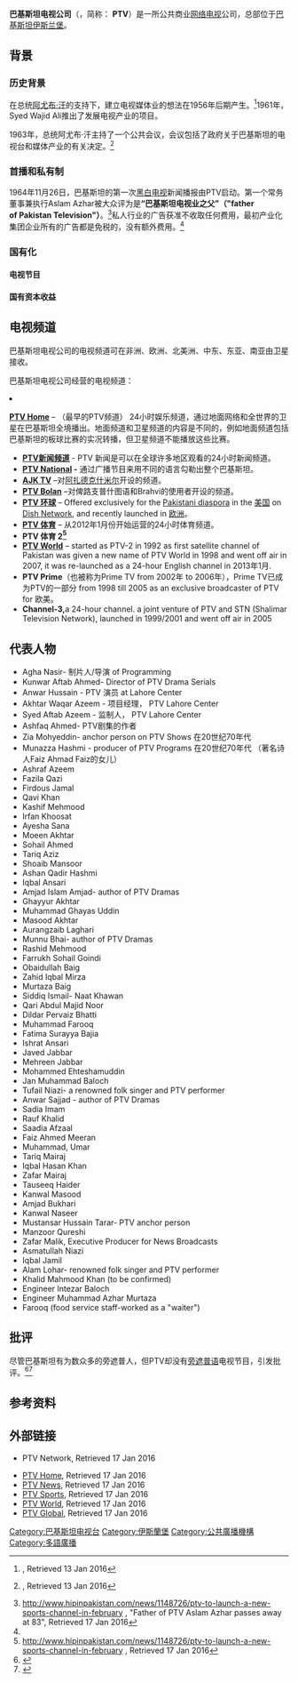 {{roughtranslation|time=2016-12-22T15:19:06+00:00}}
{{expand|time=2016-02-14T06:11:25+00:00}}
{{Infobox company
| name             
| logo             ={{link-en|File:PTV Network Logo.png|File:PTV Network Logo.png|150px}} 
| caption          ='''PTV''' logo. 
| type             =[[新闻媒体|新闻媒体]] 
| traded_as        ='''PTV''' 
| genre            = <!-- Only used with media and publishing companies -->
| fate             = 
| predecessor      = 
| successor        = 
| share             = '''UK:'''<br>0.01%
| share as of       = {{Start date|df=yes|2015|07}}
| share source      = [http://www.barb.co.uk/whats-new/monthly-viewing-summary?_s=4 BARB]
| foundation       ={{Start date and age|df=yes|1964|11|26}} 
| founder          = 
| defunct          = <!-- {{End date|df=yes|YYYY|MM|DD}} -->
| location_city    =[[拉合爾|拉合爾]]、[[卡拉奇|卡拉奇]]、[[伊斯兰堡|伊斯兰堡]]、[[白沙瓦|白沙瓦]]、[[奎達|奎達]]、{{link-en|Muzaffarabad|Muzaffarabad|穆扎法拉巴德}}, [[自由克什米爾|自由克什米爾]]和[[木爾坦|木爾坦]] 
| location_country =[[巴基斯坦|巴基斯坦]] 
| locations        = 
| area_served      =Worldwide<br>Nationwide 
| key_people       =Muhammad Malick<br>(<small>[[首席执行官|首席执行官]]</small>)<br>Dr. M.Khalid Zia Ramay<br>(<small>General Manager Marketing PTV News</small>)<br>Ministry of Information, Broadcasting and National Heritage (Pakistan)|Ministry of Information, Broadcasting and National Heritage<br>(<small>{{link-en|Board of Governors|Board of Governors|Board of Governors}}</small>)
| industry         =[[大眾媒體|大眾媒體]] 
| products         = 
| revenue          ={{increase}}  Rs. 3500[[百萬|百萬]]{{Citation needed|date=August 2014}}
| operating_income ={{increase}} Rs. 171.8 {{Citation needed|date=August 2012}}
| net_income       ={{increase}} Rs. 38 [[百萬|百萬]] {{Citation needed|date=August 2012}}
| aum              = <!-- Only used with financial services companies -->
| assets           ={{increase}} [[巴基斯坦盧比|巴基斯坦盧比]] 287[[百萬|百萬]]— Rs. 143.1[[百萬|百萬]] {{Citation needed|date=August 2012}}
| equity           = 
| owner            ={{link-en|Government of Pakistan|Government of Pakistan|巴基斯坦政府}} 
| num_employees    =~6,000 
| parent           =[[巴基斯坦廣播公司|巴基斯坦廣播公司]] 
| subsid           = 
| homepage         = {{URL|http://ptv.com.pk|ptv.com.pk}}
| footnotes        = 
| intl             ='''Yes'''
}}

'''巴基斯坦电视公司'''（{{lang-ur|{{Nastaliq|پاكِستان ٹیلی وژن نیٹ ورک}}}}，简称： '''PTV'''）是一所公共商业[[网络电视|网络电视]]公司，总部位于[[巴基斯坦|巴基斯坦]][[伊斯兰堡|伊斯兰堡]]。

== 背景 ==

=== 历史背景 ===
在总统[[阿尤布·汗|阿尤布·汗]]的支持下，建立电视媒体业的想法在1956年后期产生。<ref name="Asian Media Information and Communication Centre">{{cite book|last=Logan|first=Stephen|title=Asian Communication Handbook, 2008|year=2008|publisher=UNESCO|location=New, York, United States (United Nations Secretariat)|isbn=978-981-4136-10-5|pages=377–400|url=https://books.google.com/books?id=Wo9YWvrWFcIC&pg=PA377&dq=history+of+Pakistan+Television+Corporation&hl=en&sa=X&ei=dZ7NT7j_LIri2AXE26mMAw&ved=0CD0QuwUwAA#v=onepage&q&f=true|editor=Indrajit Banerjee|accessdate=5 June 2012|format=google books|chapter=Television in Pakistan|archive-date=2019-09-24|archive-url=https://web.archive.org/web/20190924150201/https://books.google.com/books?id=Wo9YWvrWFcIC&pg=PA377&dq=history+of+Pakistan+Television+Corporation&hl=en&sa=X&ei=dZ7NT7j_LIri2AXE26mMAw&ved=0CD0QuwUwAA#v=onepage&q&f=true|dead-url=no}}, Retrieved 13 Jan 2016</ref>1961年，Syed Wajid Ali推出了发展电视产业的项目。

1963年，总统阿尤布·汗主持了一个公共会议，会议包括了政府关于巴基斯坦的电视台和媒体产业的有关决定。<ref name="Asian Media Information and Communication Centre">{{cite book|last=Logan|first=Stephen|title=Asian Communication Handbook, 2008|year=2008|publisher=Asian Media Information and Communication Centre|location=New, York, United States (United Nations Secretariat)|isbn=978-981-4136-10-5|pages=377–400|url=https://books.google.com/books?id=Wo9YWvrWFcIC&pg=PA377&dq=history+of+Pakistan+Television+Corporation&hl=en&sa=X&ei=dZ7NT7j_LIri2AXE26mMAw&ved=0CD0QuwUwAA#v=onepage&q&f=true |publisher=UNESCO|editor=Indrajit Banerjee|accessdate=5 June 2012|format=google books|chapter=Television in Pakistan}}, Retrieved 13 Jan 2016</ref>

=== 首播和私有制 ===
1964年11月26日，巴基斯坦的第一次[[黑白电视|黑白电视]]新闻播报由PTV启动。第一个常务董事兼执行Aslam Azhar被大众评为是'''“巴基斯坦电视业之父”（"father of Pakistan Television"）'''。<ref>http://www.hipinpakistan.com/news/1148726/ptv-to-launch-a-new-sports-channel-in-february {{Wayback|url=http://www.hipinpakistan.com/news/1148726/ptv-to-launch-a-new-sports-channel-in-february |date=20201022100724 }}, "Father of PTV Aslam Azhar passes away at 83", Retrieved 17 Jan 2016</ref>私人行业的广告获准不收取任何费用，最初产业化集团企业所有的广告都是免税的，没有额外费用。<ref name="Asian Media Information and Communication Centre"/>

=== 国有化 ===

==== 电视节目 ====

==== 国有资本收益 ====

== 电视频道 ==
巴基斯坦电视公司的电视频道可在非洲、欧洲、北美洲、中东、东亚、南亚由卫星接收。

巴基斯坦电视公司经营的电视频道：

<li>'''[[PTV_Home|PTV Home]]''' – （最早的PTV频道） 24小时娱乐频道，通过地面网络和全世界的卫星在巴基斯坦全境播出。地面频道和卫星频道的内容是不同的，例如地面频道包括巴基斯坦的板球比赛的实况转播，但卫星频道不能播放这些比赛。
</li>
*'''[[PTV新闻频道|PTV新闻频道]]''' - PTV 新闻是可以在全球许多地区观看的24小时新闻频道。
*'''[[PTV_National|PTV National]] -''' 通过广播节目来用不同的语言勾勒出整个巴基斯坦。
*'''[[AJK_TV|AJK TV]]''' –对[[阿扎德克什米尔|阿扎德克什米尔]]开设的频道。
*'''[[PTV_Bolan|PTV Bolan]]''' –对俾路支普什图语和Brahvi的使用者开设的频道。
*'''[[PTV_Global|PTV 环球]]''' – Offered exclusively for the [[Pakistani_diaspora|Pakistani diaspora]] in the [[United_States|美国]] on [[Dish_Network|Dish Network]], and recently launched in [[Europe|欧洲]]。
* '''[[PTV_Sports|PTV 体育]]''' – 从2012年1月份开始运营的24小时体育频道。
* '''PTV 体育 2<ref>[http://www.hipinpakistan.com/news/1148726/ptv-to-launch-a-new-sports-channel-in-february http://www.hipinpakistan.com/news/1148726/ptv-to-launch-a-new-sports-channel-in-february] {{Wayback|url=http://www.hipinpakistan.com/news/1148726/ptv-to-launch-a-new-sports-channel-in-february |date=20201022100724 }}, Retrieved 17 Jan 2016</ref>'''
* '''[[PTV_World|PTV World]]''' – started as PTV-2 in 1992 as first satellite channel of Pakistan was given a new name of PTV World in 1998 and went off air in 2007, it was re-launched as a 24-hour English channel  in 2013年1月.
* '''PTV Prime '''（也被称为Prime TV from 2002年 to 2006年），Prime TV已成为PTV的一部分 from 1998 till 2005 as an exclusive broadcaster of PTV for 欧美。
* '''Channel-3, '''a 24-hour channel. a joint venture of PTV and STN (Shalimar Television Network), launched in 1999/2001 and went off air in 2005

== 代表人物 ==
* Agha Nasir- 制片人/导演 of Programming
* Kunwar Aftab Ahmed- Director of PTV Drama Serials
* Anwar Hussain - PTV 演员 at Lahore Center
* Akhtar Waqar Azeem - 项目经理， PTV Lahore Center
* Syed Aftab Azeem - 监制人， PTV Lahore Center
* Ashfaq Ahmed- PTV剧集的作者
* Zia Mohyeddin- anchor person on PTV Shows 在20世纪70年代
* Munazza Hashmi - producer of PTV Programs 在20世纪70年代 （著名诗人Faiz Ahmad Faiz的女儿）
* Ashraf Azeem
* Fazila Qazi
* Firdous Jamal
* Qavi Khan
* Kashif Mehmood
* Irfan Khoosat
* Ayesha Sana
* Moeen Akhtar
* Sohail Ahmed
* Tariq Aziz
* Shoaib Mansoor
* Ashan Qadir Hashmi
* Iqbal Ansari
* Amjad Islam Amjad- author of PTV Dramas
* Ghayyur Akhtar
* Muhammad Ghayas Uddin
* Masood Akhtar
* Aurangzaib Laghari
* Munnu Bhai- author of PTV Dramas
* Rashid Mehmood
* Farrukh Sohail Goindi
* Obaidullah Baig
* Zahid Iqbal Mirza
* Murtaza Baig
* Siddiq Ismail- Naat Khawan
* Qari Abdul Majid Noor
* Dildar Pervaiz Bhatti
* Muhammad Farooq
* Fatima Surayya Bajia
* Ishrat Ansari
* Javed Jabbar
* Mehreen Jabbar
* Mohammed Ehteshamuddin
* Jan Muhammad Baloch
* Tufail Niazi- a renowned folk singer and PTV performer
* Anwar Sajjad - author of PTV Dramas
* Sadia Imam
* Rauf Khalid
* Saadia Afzaal
* Faiz Ahmed Meeran
* Muhammad, Umar
* Tariq Mairaj
* Iqbal Hasan Khan
* Zafar Mairaj
* Tauseeq Haider
* Kanwal Masood
* Amjad Bukhari
* Kanwal Naseer
* Mustansar Hussain Tarar- PTV anchor person
* Manzoor Qureshi
* Zafar Malik, Executive Producer for News Broadcasts
* Asmatullah Niazi
* Iqbal Jamil
* Alam Lohar- renowned folk singer and PTV performer
* Khalid Mahmood Khan (to be confirmed)
* Engineer Intezar Baloch
* Engineer Muhammad Azhar Murtaza
* Farooq (food service staff-worked as a "waiter")

== 批评 ==
尽管巴基斯坦有为数众多的旁遮普人，但PTV却没有[[旁遮普语|旁遮普语]]电视节目，引发批评。<ref>{{Cite web |url=http://www.dawn.com/news/641657/punjabi-leaders-academics-fail-language-of-the-people |title=存档副本 |access-date=2016-02-14 |archive-date=2019-12-05 |archive-url=https://web.archive.org/web/20191205050822/https://www.dawn.com/news/641657/punjabi-leaders-academics-fail-language-of-the-people |dead-url=no }}</ref><ref>{{cite web |url=https://southasiacommunication.wordpress.com/report-1-language-policy-pakistan/ |title=存档副本 |accessdate=2016-02-03 |deadurl=yes |archiveurl=https://web.archive.org/web/20160311233635/https://southasiacommunication.wordpress.com/report-1-language-policy-pakistan/ |archivedate=2016-03-11 }}</ref>

==参考资料==
{{Reflist}}

==外部链接==
*{{Official website}} PTV Network, Retrieved 17 Jan 2016
*[https://web.archive.org/web/20160502211308/http://home.ptv.com.pk/ PTV Home], Retrieved 17 Jan 2016
*[https://web.archive.org/web/20141021061709/http://news.ptv.com.pk/ PTV News], Retrieved 17 Jan 2016
*[https://web.archive.org/web/20131207170428/http://sports.ptv.com.pk/ PTV Sports], Retrieved 17 Jan 2016
*[https://web.archive.org/web/20160423012733/http://world.ptv.com.pk/ PTV World], Retrieved 17 Jan 2016
*[https://web.archive.org/web/20090827103227/http://global.ptv.com.pk/ PTV Global], Retrieved 17 Jan 2016

{{PTV}}

[[Category:巴基斯坦电视台|Category:巴基斯坦电视台]]
[[Category:伊斯蘭堡|Category:伊斯蘭堡]]
[[Category:公共廣播機構|Category:公共廣播機構]]
[[Category:多語廣播|Category:多語廣播]]